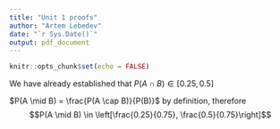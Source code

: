 ```yaml
---
title: "Unit 1 proofs"
author: "Artem Lebedev"
date: "`r Sys.Date()`"
output: pdf_document
---
```


```r
knitr::opts_chunk$set(echo = FALSE)
```

We have already established that $P(A \cap B) \in [0.25, 0.5]$

$P(A \mid B) = \frac{P(A \cap B)}{P(B)}$ by definition, therefore $$P(A \mid B) \in \left[\frac{0.25}{0.75}, \frac{0.5}{0.75}\right]$$
